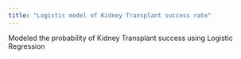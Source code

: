 ```yaml
---
title: "Logistic model of Kidney Transplant success rate"
---
```


Modeled the probability of Kidney Transplant success using Logistic Regression